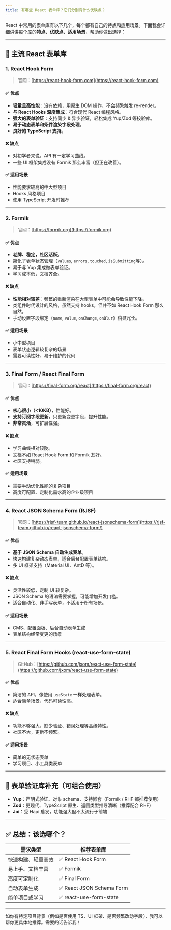 ```yaml
---
title: 有哪些 React 表单库？它们分别有什么优缺点？
---
```


React 中常用的表单库有以下几个，每个都有自己的特点和适用场景。下面我会详细讲讲每个库的**特点、优缺点、适用场景**，帮助你做出选择：

---

## 🌟 主流 React 表单库

### 1. **React Hook Form**

> 官网：[https://react-hook-form.com](https://react-hook-form.com)

#### ✅ 优点

* **轻量且高性能**：没有依赖，用原生 DOM 操作，不会频繁触发 re-render。
* **与 React Hooks 深度集成**：符合现代 React 编程风格。
* **强大的表单验证**：支持同步 & 异步验证，轻松集成 Yup/Zod 等校验库。
* **易于动态表单和条件渲染字段处理**。
* **良好的 TypeScript 支持**。

#### ❌ 缺点

* 对初学者来说，API 有一定学习曲线。
* 一些 UI 框架集成没有 Formik 那么丰富（但正在改善）。

#### ✅ 适用场景

* 性能要求较高的中大型项目
* Hooks 风格项目
* 使用 TypeScript 开发时推荐

---

### 2. **Formik**

> 官网：[https://formik.org](https://formik.org)

#### ✅ 优点

* **老牌、稳定，社区活跃**。
* 简化了表单状态管理（`values`, `errors`, `touched`, `isSubmitting`等）。
* 易于与 Yup 集成做表单验证。
* 学习成本低，文档齐全。

#### ❌ 缺点

* **性能相对较差**：频繁的重新渲染在大型表单中可能会导致性能下降。
* 类组件时代设计的风格，虽然支持 hooks，但并不如 React Hook Form 那么自然。
* 手动设置字段绑定（`name`, `value`, `onChange`, `onBlur`）稍显冗长。

#### ✅ 适用场景

* 小中型项目
* 表单状态逻辑较复杂的场景
* 需要可读性好、易于维护的代码

---

### 3. **Final Form / React Final Form**

> 官网：[https://final-form.org/react](https://final-form.org/react)

#### ✅ 优点

* **核心很小（\<10KB）**，性能好。
* **支持订阅字段更新**，只更新变更字段，提升性能。
* **非常灵活**，可扩展性强。

#### ❌ 缺点

* 学习曲线相对较陡。
* 文档不如 React Hook Form 和 Formik 友好。
* 社区支持稍弱。

#### ✅ 适用场景

* 需要手动优化性能的复杂项目
* 高度可配置、定制化需求高的企业级项目

---

### 4. **React JSON Schema Form (RJSF)**

> 官网：[https://rjsf-team.github.io/react-jsonschema-form](https://rjsf-team.github.io/react-jsonschema-form/)

#### ✅ 优点

* **基于 JSON Schema 自动生成表单**。
* 快速构建复杂动态表单，适合后台配置表单结构。
* 多 UI 框架支持（Material UI、AntD 等）。

#### ❌ 缺点

* 灵活性较低，定制 UI 较复杂。
* JSON Schema 的语法需要掌握，可能增加开发门槛。
* 适合自动化、非手写表单，不适用于所有场景。

#### ✅ 适用场景

* CMS、配置面板、后台自动表单生成
* 表单结构经常变更的场景

---

### 5. **React Final Form Hooks (react-use-form-state)**

> GitHub：[https://github.com/jxom/react-use-form-state](https://github.com/jxom/react-use-form-state)

#### ✅ 优点

* 简洁的 API，像使用 `useState` 一样处理表单。
* 适合简单场景，代码可读性高。

#### ❌ 缺点

* 功能不够强大，缺少验证、错误处理等高级特性。
* 社区不大，更新不频繁。

#### ✅ 适用场景

* 简单的无状态表单
* 学习项目、小工具类表单

---

## 🔄 表单验证库补充（可组合使用）

* **Yup**：声明式验证、对象 schema、支持嵌套（Formik / RHF 都推荐使用）
* **Zod**：更现代、TypeScript 原生、返回类型推导清晰（推荐配合 RHF）
* **Joi**：受 Hapi 启发，功能强大但不太流行于前端

---

## ✅ 总结：该选哪个？

| 需求类型      | 推荐表单库                    |
| --------- | ------------------------ |
| 快速构建、轻量高效 | ✅ React Hook Form        |
| 易上手、文档丰富  | ✅ Formik                 |
| 高度可定制化    | ✅ Final Form             |
| 自动表单生成    | ✅ React JSON Schema Form |
| 简单项目或学习   | ✅ react-use-form-state   |

---

如你有特定项目背景（例如是否使用 TS、UI 框架、是否频繁改动字段），我可以帮你更具体地推荐。需要的话告诉我！
